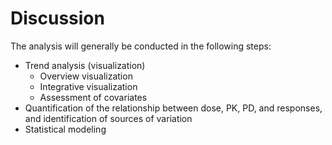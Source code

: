# Discussion {#sec-discussion}

The analysis will generally be conducted in the following steps:

-   Trend analysis (visualization)
    -   Overview visualization
    -   Integrative visualization
    -   Assessment of covariates
-   Quantification of the relationship between dose, PK, PD, and responses, and identification of sources of variation
-   Statistical modeling
